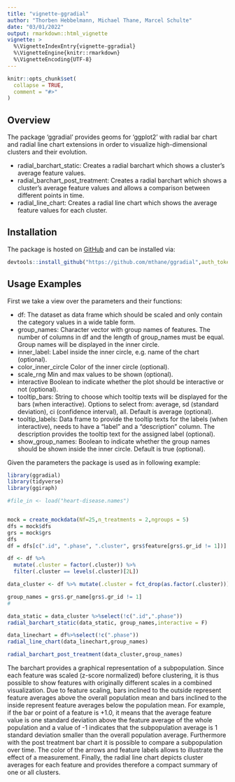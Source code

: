 ```yaml
---
title: "vignette-ggradial"
author: "Thorben Hebbelmann, Michael Thane, Marcel Schulte"
date: "03/01/2022"
output: rmarkdown::html_vignette
vignette: >
  %\VignetteIndexEntry{vignette-ggradial}
  %\VignetteEngine{knitr::rmarkdown}
  %\VignetteEncoding{UTF-8}
---
```


```r
knitr::opts_chunk$set(
  collapse = TRUE,
  comment = "#>"
)
```

## Overview

The package 'ggradial' provides geoms for ‘ggplot2’ with radial bar chart and radial line chart extensions in order to visualize high-dimensional clusters and their evolution.

* radial_barchart_static: Creates a radial barchart which shows a cluster's average feature values.
* radial_barchart_post_treatment: Creates a radial barchart which shows a cluster's average feature values and allows a comparison between different points in time. 
* radial_line_chart: Creates a radial line chart which shows the average feature values for each cluster.


## Installation

The package is hosted on [GitHub] and can be installed via: 

```r
devtools::install_github("https://github.com/mthane/ggradial",auth_token="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")
```

[GitHub]: https://github.com/mthane/ggradial

## Usage Examples

First we take a view over the parameters and their functions:

* df: The dataset as data frame which should be scaled and only contain the category values in a wide table form.
* group_names: Character vector with group names of features. The number of columns in df and the length of group_names must be equal. Group names will be displayed in the inner circle.
* inner_label: Label inside the inner circle, e.g. name of the chart (optional).
* color_inner_circle Color of the inner circle (optional).
* scale_rng Min and max values to be shown (optional).
* interactive Boolean to indicate whether the plot should be interactive or not (optional).
* tooltip_bars: String to choose which tooltip texts will be displayed for the bars (when interactive). Options to select from: average, sd (standard deviation), ci (confidence interval), all. Default is average (optional).
* tooltip_labels: Data frame to provide the tooltip texts for the labels (when interactive), needs to have a "label" and a "description" column. The description provides the tooltip text for the assigned label (optional).
* show_group_names: Boolean to indicate whether the group names should be shown inside the inner circle. Default is true (optional).

Given the parameters the package is used as in following example:

```r
library(ggradial)
library(tidyverse)
library(ggiraph)

#file_in <- load("heart-disease.names")


mock = create_mockdata(Nf=25,n_treatments = 2,ngroups = 5)
dfs = mock$dfs
grs = mock$grs
dfs
df = dfs[c(".id", ".phase", ".cluster", grs$feature[grs$.gr_id != 1])]

df <- df %>%
  mutate(.cluster = factor(.cluster)) %>%
  filter(.cluster == levels(.cluster)[2L])

data_cluster <- df %>% mutate(.cluster = fct_drop(as.factor(.cluster))) %>% select(-c(.cluster))

group_names = grs$.gr_name[grs$.gr_id != 1]
#

data_static = data_cluster %>%select(!c(".id",".phase"))
radial_barchart_static(data_static, group_names,interactive = F)

data_linechart = df%>%select(!c(".phase"))
radial_line_chart(data_linechart,group_names)

radial_barchart_post_treatment(data_cluster,group_names)
```


The barchart provides a graphical representation of a subpopulation. Since each feature was scaled (z-score normalized) before clustering, it is thus possible to show features with originally different scales in a combined visualization. Due to feature scaling, bars inclined to the outside represent feature averages above the overall population mean and bars inclined to the inside represent feature averages below the population mean. 
For example, if the bar or point of a feature is +1.0, it means that the average feature value is one standard deviation above the feature average of the whole population and a value of -1 indicates that the subpopulation average is 1 standard deviation smaller than the overall population average. 
Furthermore with the post treatment bar chart it is possible to compare a subpopulation over time. The color of the arrows and feature labels allows to illustrate the effect of a measurement.
Finally, the radial line chart depicts cluster averages for each feature and provides therefore a compact summary of one or all clusters.
